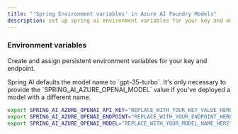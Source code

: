 ```yaml
---
title: "'Spring Environment variables' in Azure AI Foundry Models"
description: set up spring ai environment variables for your key and endpoint
---
```


### Environment variables

Create and assign persistent environment variables for your key and endpoint.


<AzureKeyVault />

<Note>
Spring AI defaults the model name to `gpt-35-turbo`. It's only necessary to provide the `SPRING_AI_AZURE_OPENAI_MODEL` value if you've deployed a model with a different name.
</Note>

```bash
export SPRING_AI_AZURE_OPENAI_API_KEY="REPLACE_WITH_YOUR_KEY_VALUE_HERE"
export SPRING_AI_AZURE_OPENAI_ENDPOINT="REPLACE_WITH_YOUR_ENDPOINT_HERE"
export SPRING_AI_AZURE_OPENAI_MODEL="REPLACE_WITH_YOUR_MODEL_NAME_HERE"
```
